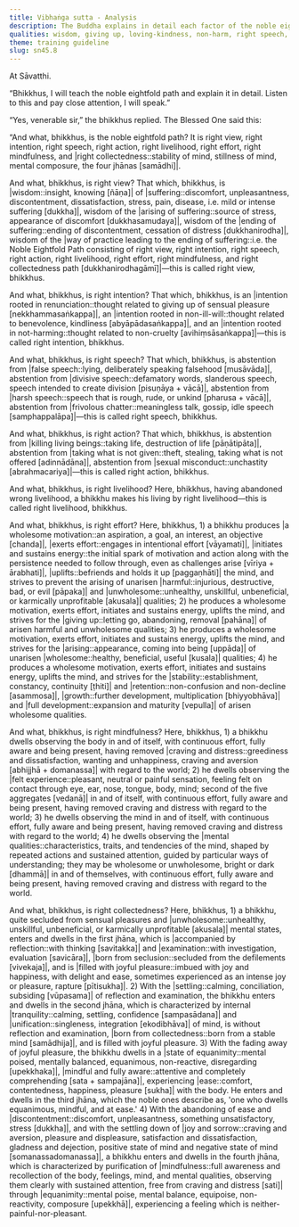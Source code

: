 ```yaml
---
title: Vibhaṅga sutta - Analysis
description: The Buddha explains in detail each factor of the noble eightfold path—right view, right intention, right speech, right action, right livelihood, right effort, right mindfulness, and right collectedness.
qualities: wisdom, giving up, loving-kindness, non-harm, right speech, mindfulness, vigour, collectedness
theme: training guideline
slug: sn45.8
---
```


At Sāvatthi.

“Bhikkhus, I will teach the noble eightfold path and explain it in detail. Listen to this and pay close attention, I will speak.”

“Yes, venerable sir,” the bhikkhus replied. The Blessed One said this:

“And what, bhikkhus, is the noble eightfold path? It is right view, right intention, right speech, right action, right livelihood, right effort, right mindfulness, and |right collectedness::stability of mind, stillness of mind, mental composure, the four jhānas [samādhi]|.

And what, bhikkhus, is right view? That which, bhikkhus, is |wisdom::insight, knowing [ñāṇa]| of |suffering::discomfort, unpleasantness, discontentment, dissatisfaction, stress, pain, disease, i.e. mild or intense suffering [dukkha]|, wisdom of the |arising of suffering::source of stress, appearance of discomfort [dukkhasamudaya]|, wisdom of the |ending of suffering::ending of discontentment, cessation of distress [dukkhanirodha]|, wisdom of the |way of practice leading to the ending of suffering::i.e. the Noble Eightfold Path consisting of right view, right intention, right speech, right action, right livelihood, right effort, right mindfulness, and right collectedness path [dukkhanirodhagāmī]|—this is called right view, bhikkhus.

And what, bhikkhus, is right intention? That which, bhikkhus, is an |intention rooted in renunciation::thought related to giving up of sensual pleasure [nekkhammasaṅkappa]|, an |intention rooted in non-ill-will::thought related to benevolence, kindliness [abyāpādasaṅkappa]|, and an |intention rooted in not-harming::thought related to non-cruelty [avihiṃsāsaṅkappa]|—this is called right intention, bhikkhus.

And what, bhikkhus, is right speech? That which, bhikkhus, is abstention from |false speech::lying, deliberately speaking falsehood [musāvāda]|, abstention from |divisive speech::defamatory words, slanderous speech, speech intended to create division [pisuṇāya + vācā]|, abstention from |harsh speech::speech that is rough, rude, or unkind [pharusa + vācā]|, abstention from |frivolous chatter::meaningless talk, gossip, idle speech [samphappalāpa]|—this is called right speech, bhikkhus.

And what, bhikkhus, is right action? That which, bhikkhus, is abstention from |killing living beings::taking life, destruction of life [pāṇātipāta]|, abstention from |taking what is not given::theft, stealing, taking what is not offered [adinnādāna]|, abstention from |sexual misconduct::unchastity [abrahmacariya]|—this is called right action, bhikkhus.

And what, bhikkhus, is right livelihood? Here, bhikkhus, having abandoned wrong livelihood, a bhikkhu makes his living by right livelihood—this is called right livelihood, bhikkhus.

And what, bhikkhus, is right effort? Here, bhikkhus, 1) a bhikkhu produces |a wholesome motivation::an aspiration, a goal, an interest, an objective [chanda]|, |exerts effort::engages in intentional effort [vāyamati]|, |initiates and sustains energy::the initial spark of motivation and action along with the persistence needed to follow through, even as challenges arise [vīriya + ārabhati]|, |uplifts::befriends and holds it up [paggaṇhāti]| the mind, and strives to prevent the arising of unarisen |harmful::injurious, destructive, bad, or evil [pāpaka]| and |unwholesome::unhealthy, unskillful, unbeneficial, or karmically unprofitable [akusala]| qualities; 2) he produces a wholesome motivation, exerts effort, initiates and sustains energy, uplifts the mind, and strives for the |giving up::letting go, abandoning, removal [pahāna]| of arisen harmful and unwholesome qualities; 3) he produces a wholesome motivation, exerts effort, initiates and sustains energy, uplifts the mind, and strives for the |arising::appearance, coming into being [uppāda]| of unarisen |wholesome::healthy, beneficial, useful [kusala]| qualities; 4) he produces a wholesome motivation, exerts effort, initiates and sustains energy, uplifts the mind, and strives for the |stability::establishment, constancy, continuity [ṭhiti]| and |retention::non-confusion and non-decline [asammosa]|, |growth::further development, multiplication [bhiyyobhāva]| and |full development::expansion and maturity [vepulla]| of arisen wholesome qualities.

And what, bhikkhus, is right mindfulness? Here, bhikkhus, 1) a bhikkhu dwells observing the body in and of itself, with continuous effort, fully aware and being present, having removed |craving and distress::greediness and dissatisfaction, wanting and unhappiness, craving and aversion [abhijjhā + domanassa]| with regard to the world; 2) he dwells observing the |felt experience::pleasant, neutral or painful sensation, feeling felt on contact through eye, ear, nose, tongue, body, mind; second of the five aggregates [vedanā]| in and of itself, with continuous effort, fully aware and being present, having removed craving and distress with regard to the world; 3) he dwells observing the mind in and of itself, with continuous effort, fully aware and being present, having removed craving and distress with regard to the world; 4) he dwells observing the |mental qualities::characteristics, traits, and tendencies of the mind, shaped by repeated actions and sustained attention, guided by particular ways of understanding; they may be wholesome or unwholesome, bright or dark [dhammā]| in and of themselves, with continuous effort, fully aware and being present, having removed craving and distress with regard to the world.

And what, bhikkhus, is right collectedness? Here, bhikkhus, 1) a bhikkhu, quite secluded from sensual pleasures and |unwholesome::unhealthy, unskillful, unbeneficial, or karmically unprofitable [akusala]| mental states, enters and dwells in the first jhāna, which is |accompanied by reflection::with thinking [savitakka]| and |examination::with investigation, evaluation [savicāra]|, |born from seclusion::secluded from the defilements [vivekaja]|, and is |filled with joyful pleasure::imbued with joy and happiness, with delight and ease, sometimes experienced as an intense joy or pleasure, rapture [pītisukha]|. 2) With the |settling::calming, conciliation, subsiding [vūpasama]| of reflection and examination, the bhikkhu enters and dwells in the second jhāna, which is characterized by internal |tranquility::calming, settling, confidence [sampasādana]| and |unification::singleness, integration [ekodibhāva]| of mind, is without reflection and examination, |born from collectedness::born from a stable mind [samādhija]|, and is filled with joyful pleasure. 3) With the fading away of joyful pleasure, the bhikkhu dwells in a |state of equanimity::mental poised, mentally balanced, equanimous, non-reactive, disregarding [upekkhaka]|, |mindful and fully aware::attentive and completely comprehending [sata + sampajāna]|, experiencing |ease::comfort, contentedness, happiness, pleasure [sukha]| with the body. He enters and dwells in the third jhāna, which the noble ones describe as, 'one who dwells equanimous, mindful, and at ease.' 4) With the abandoning of ease and |discontentment::discomfort, unpleasantness, something unsatisfactory, stress [dukkha]|, and with the settling down of |joy and sorrow::craving and aversion, pleasure and displeasure, satisfaction and dissatisfaction, gladness and dejection, positive state of mind and negative state of mind [somanassadomanassa]|, a bhikkhu enters and dwells in the fourth jhāna, which is characterized by purification of |mindfulness::full awareness and recollection of the body, feelings, mind, and mental qualities, observing them clearly with sustained attention, free from craving and distress [sati]| through |equanimity::mental poise, mental balance, equipoise, non-reactivity, composure [upekkhā]|, experiencing a feeling which is neither-painful-nor-pleasant.